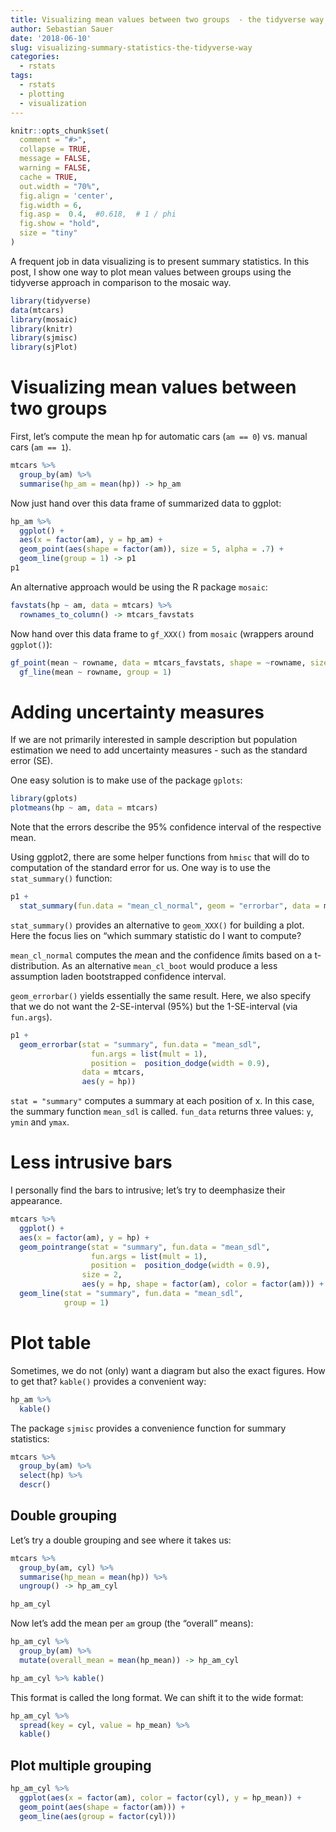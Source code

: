 ```yaml
---
title: Visualizing mean values between two groups  - the tidyverse way
author: Sebastian Sauer
date: '2018-06-10'
slug: visualizing-summary-statistics-the-tidyverse-way
categories:
  - rstats
tags:
  - rstats
  - plotting
  - visualization
---
```


```r

knitr::opts_chunk$set(
  comment = "#>",
  collapse = TRUE,
  message = FALSE,
  warning = FALSE,
  cache = TRUE,
  out.width = "70%",
  fig.align = 'center',
  fig.width = 6,
  fig.asp =  0.4,  #0.618,  # 1 / phi
  fig.show = "hold",
  size = "tiny"
)

```



A frequent job in data visualizing is to present summary statistics. In this post, I show one way to plot mean values between groups using the tidyverse approach in comparison to the mosaic way.

```r
library(tidyverse)
data(mtcars)
library(mosaic)
library(knitr)
library(sjmisc)
library(sjPlot)

```


# Visualizing mean values between two groups

First, let's compute the mean hp for automatic cars (`am == 0`) vs. manual cars (`am == 1`).
```r
mtcars %>% 
  group_by(am) %>% 
  summarise(hp_am = mean(hp)) -> hp_am
```

Now just hand over this data frame of summarized data to ggplot:

```r
hp_am %>% 
  ggplot() +
  aes(x = factor(am), y = hp_am) +
  geom_point(aes(shape = factor(am)), size = 5, alpha = .7) +
  geom_line(group = 1) -> p1
p1
```

An alternative approach would be using the R package `mosaic`:

```r
favstats(hp ~ am, data = mtcars) %>% 
  rownames_to_column() -> mtcars_favstats
```


Now hand over this data frame to `gf_XXX()` from `mosaic` (wrappers around `ggplot()`):

```r
gf_point(mean ~ rowname, data = mtcars_favstats, shape = ~rowname, size = 5, alpha = .7) %>% 
  gf_line(mean ~ rowname, group = 1)
```


# Adding uncertainty measures

If we are not primarily interested in sample description but population estimation we need to add uncertainty measures - such as the standard error (SE).

One easy solution is to make use of the package `gplots`:

```r
library(gplots)
plotmeans(hp ~ am, data = mtcars)
```

Note that the errors describe the 95% confidence interval of the respective mean.


Using ggplot2, there are some helper functions from `hmisc` that will do to computation of the standard error for us. One way is to use the `stat_summary()` function:

```r

p1 + 
  stat_summary(fun.data = "mean_cl_normal", geom = "errorbar", data = mtcars, aes(y = hp))

```



`stat_summary()` provides an alternative to `geom_XXX()` for building a plot. Here the focus lies on "which summary statistic do I want to compute?

`mean_cl_normal` computes the *m*ean and the *c*onfidence *l*imits based on a t-distribution. As an alternative `mean_cl_boot` would produce a less assumption laden bootstrapped confidence interval.


`geom_errorbar()` yields essentially the same result. Here, we also specify that we do not want the 2-SE-interval (95%) but the 1-SE-interval (via `fun.args`).

```r
p1 +
  geom_errorbar(stat = "summary", fun.data = "mean_sdl", 
                  fun.args = list(mult = 1),
                  position =  position_dodge(width = 0.9),
                data = mtcars,
                aes(y = hp))
```


`stat = "summary"` computes a summary at each position of x. In this case, the summary function `mean_sdl` is called. `fun_data` returns three values: `y`, `ymin` and `ymax`.

# Less intrusive bars

I personally find the bars to intrusive; let's try to deemphasize their appearance.


```r

mtcars %>%
  ggplot() +
  aes(x = factor(am), y = hp) +
  geom_pointrange(stat = "summary", fun.data = "mean_sdl", 
                  fun.args = list(mult = 1),
                  position =  position_dodge(width = 0.9),
                size = 2,
                aes(y = hp, shape = factor(am), color = factor(am))) +
  geom_line(stat = "summary", fun.data = "mean_sdl",
            group = 1)
```


# Plot table

Sometimes, we do not (only) want a diagram but also the exact figures. How to get that? `kable()` provides a convenient way:

```r
hp_am %>% 
  kable()
```

The package `sjmisc` provides a convenience function for summary statistics:

```r
mtcars %>%
  group_by(am) %>% 
  select(hp) %>% 
  descr()
```


## Double grouping

Let's try a double grouping and see where it takes us:

```r
mtcars %>% 
  group_by(am, cyl) %>% 
  summarise(hp_mean = mean(hp)) %>%  
  ungroup() -> hp_am_cyl

hp_am_cyl
```

Now let's add the mean per `am` group (the "overall" means):

```r
hp_am_cyl %>% 
  group_by(am) %>% 
  mutate(overall_mean = mean(hp_mean)) -> hp_am_cyl

hp_am_cyl %>% kable()
```


This format is called the long format. We can shift it to the wide format:


```r
hp_am_cyl %>% 
  spread(key = cyl, value = hp_mean) %>% 
  kable()
```


## Plot multiple grouping



```r
hp_am_cyl %>% 
  ggplot(aes(x = factor(am), color = factor(cyl), y = hp_mean)) +
  geom_point(aes(shape = factor(am))) +
  geom_line(aes(group = factor(cyl)))
```

